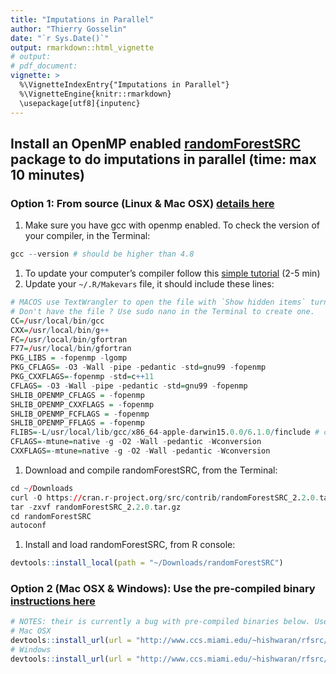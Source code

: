 ```yaml
---
title: "Imputations in Parallel"
author: "Thierry Gosselin"
date: "`r Sys.Date()`"
output: rmarkdown::html_vignette
# output: 
# pdf_document:
vignette: >
  %\VignetteIndexEntry{"Imputations in Parallel"}
  %\VignetteEngine{knitr::rmarkdown}
  \usepackage[utf8]{inputenc}
---
```


## Install an OpenMP enabled [randomForestSRC](http://www.ccs.miami.edu/~hishwaran/rfsrc.html) package to do imputations in parallel (time: max 10 minutes)

### Option 1: From source (Linux & Mac OSX) [details here](http://www.ccs.miami.edu/~hishwaran/rfsrc.html)

1. Make sure you have gcc with openmp enabled. 
To check the version of your compiler, in the Terminal:
```r
gcc --version # should be higher than 4.8
```
1. To update your computer's compiler follow this [simple tutorial](http://gbs-cloud-tutorial.readthedocs.io/en/latest/03_computer_setup.html#update-your-computer-s-compiler) (2-5 min)
1. Update your `~/.R/Makevars` file, it should include these lines:
```r
# MACOS use TextWrangler to open the file with `Show hidden items` turn ON
# Don't have the file ? Use sudo nano in the Terminal to create one.
CC=/usr/local/bin/gcc
CXX=/usr/local/bin/g++
FC=/usr/local/bin/gfortran
F77=/usr/local/bin/gfortran
PKG_LIBS = -fopenmp -lgomp
PKG_CFLAGS= -O3 -Wall -pipe -pedantic -std=gnu99 -fopenmp
PKG_CXXFLAGS=-fopenmp -std=c++11
CFLAGS= -O3 -Wall -pipe -pedantic -std=gnu99 -fopenmp
SHLIB_OPENMP_CFLAGS = -fopenmp
SHLIB_OPENMP_CXXFLAGS = -fopenmp
SHLIB_OPENMP_FCFLAGS = -fopenmp
SHLIB_OPENMP_FFLAGS = -fopenmp
FLIBS=-L/usr/local/lib/gcc/x86_64-apple-darwin15.0.0/6.1.0/finclude # change according to your computer compiler version
CFLAGS=-mtune=native -g -O2 -Wall -pedantic -Wconversion
CXXFLAGS=-mtune=native -g -O2 -Wall -pedantic -Wconversion
```
1. Download and compile randomForestSRC, from the Terminal:
```r
cd ~/Downloads
curl -O https://cran.r-project.org/src/contrib/randomForestSRC_2.2.0.tar.gz
tar -zxvf randomForestSRC_2.2.0.tar.gz
cd randomForestSRC
autoconf
```
1. Install and load randomForestSRC, from R console:
```r
devtools::install_local(path = "~/Downloads/randomForestSRC")
```

### Option 2 (Mac OSX & Windows): Use the pre-compiled binary [instructions here](http://www.ccs.miami.edu/~hishwaran/rfsrc.html)
```r
# NOTES: their is currently a bug with pre-compiled binaries below. Use option 1 until further notice
# Mac OSX
devtools::install_url(url = "http://www.ccs.miami.edu/~hishwaran/rfsrc/randomForestSRC_2.2.0.tgz")
# Windows
devtools::install_url(url = "http://www.ccs.miami.edu/~hishwaran/rfsrc/randomForestSRC_2.2.0.zip")
```



